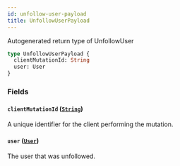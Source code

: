 ```yaml
---
id: unfollow-user-payload
title: UnfollowUserPayload
---
```


Autogenerated return type of UnfollowUser

```graphql
type UnfollowUserPayload {
  clientMutationId: String
  user: User
}
```

### Fields

#### `clientMutationId` ([`String`](/docs/api/scalars/string))

A unique identifier for the client performing the mutation.

#### `user` ([`User`](/docs/api/objects/user))

The user that was unfollowed.
